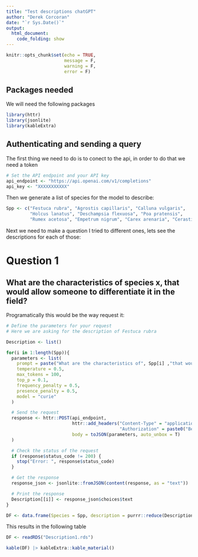 ```yaml
---
title: "Test descriptions chatGPT"
author: "Derek Corcoran"
date: "`r Sys.Date()`"
output:
  html_document:
    code_folding: show
---
```


```r
knitr::opts_chunk$set(echo = TRUE,
                      message = F,
                      warning = F,
                      error = F)
```

## Packages needed

We will need the following packages

```r
library(httr)
library(jsonlite)
library(kableExtra)
```

## Authenticating and sending a query

The first thing we need to do is to conect to the api, in order to do that we need a token

```r
# Set the API endpoint and your API key
api_endpoint <- "https://api.openai.com/v1/completions"
api_key <- "XXXXXXXXXXX"
```

Then we generate a list of species for the model to describe:

```r
Spp <- c("Festuca rubra", "Agrostis capillaris", "Calluna vulgaris",
         "Holcus lanatus", "Deschampsia flexuosa", "Poa pratensis",
         "Rumex acetosa", "Empetrum nigrum", "Carex arenaria", "Cerastium fontanum")
```

Next we need to make a question I tried to different ones, lets see the descriptions for each of those:

# Question 1

## What are the characteristics of species x, that would allow someone to differentiate it in the field?

Programatically this would be the way request it:


```r
# Define the parameters for your request
# Here we are asking for the description of Festuca rubra

Description <- list()

for(i in 1:length(Spp)){
  parameters <- list(
    prompt = paste("What are the characteristics of", Spp[i] ,"that would allow someone to differentiate it in the field?"),
    temperature = 0.5,
    max_tokens = 100,
    top_p = 0.1,
    frequency_penalty = 0.5,
    presence_penalty = 0.5,
    model = "curie"
  )

  # Send the request
  response <- httr::POST(api_endpoint,
                         httr::add_headers("Content-Type" = "application/json",
                                           "Authorization" = paste0("Bearer ", api_key)),
                         body = toJSON(parameters, auto_unbox = T)
  )

  # Check the status of the request
  if (response$status_code != 200) {
    stop("Error: ", response$status_code)
  }

  # Get the response
  response_json <- jsonlite::fromJSON(content(response, as = "text"))

  # Print the response
  Description[[i]] <- response_json$choices$text
}

DF <- data.frame(Species = Spp, description = purrr::reduce(Description, c))
```

This results in the following table

```r
DF <- readRDS("Description1.rds")

kable(DF) |> kableExtra::kable_material()
```


